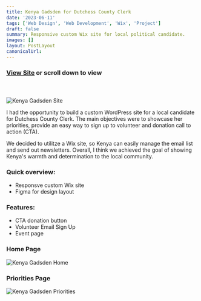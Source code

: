 ```yaml
---
title: Kenya Gadsden for Dutchess County Clerk
date: '2023-06-11'
tags: ['Web Design', 'Web Development', 'Wix', 'Project']
draft: false
summary: Responsive custom Wix site for local political candidate.
images: []
layout: PostLayout
canonicalUrl:
---
```


### **[View Site](https://www.kenyagadsden.com/)** or scroll down to view

#### &nbsp;

![Kenya Gadsden Site](/static/images/projects/previews/gadsden-preview.png)

I had the opportunity to build a custom WordPress site for a local candidate for Dutchess County Clerk. The main objectives were to showcase her priorities, provide an easy way to sign up to volunteer and donation call to action (CTA).

We decided to utilitze a Wix site, so Kenya can easily manage the email list and send out newsletters. Overall, I think we achieved the goal of showing Kenya's warmth and determination to the local community.

### Quick overview:

- Responsve custom Wix site
- Figma for design layout

### Features:

- CTA donation button
- Volunteer Email Sign Up
- Event page

### Home Page

![Kenya Gadsden Home](/static/images/projects/gadsden/gadsden-home.png)

### Priorities Page

![Kenya Gadsden Priorities](/static/images/projects/gadsden/gadsden-priorities.png)
